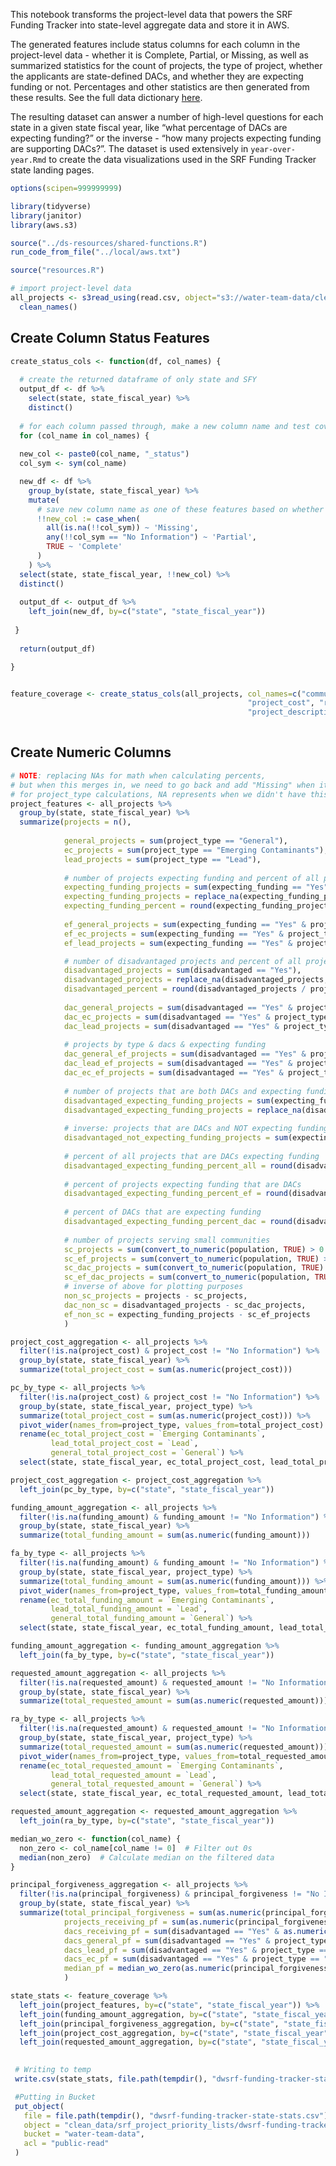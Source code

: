 This notebook transforms the project-level data that powers the SRF Funding Tracker into state-level aggregate data and store it in AWS.

The generated features include status columns for each column in the project-level data - whether it is Complete, Partial, or Missing, as well as summarized statistics for the count of projects, the type of project, whether the applicants are state-defined DACs, and whether they are expecting funding or not. Percentages and other statistics are then generated from these results. See the full data dictionary [here](https://docs.google.com/document/d/1tdFCCTpw3GKs9-kmNnRkm7tjK-yktozTeO3fA9ejuPg/edit?usp=sharing).

The resulting dataset can answer a number of high-level questions for each state in a given state fiscal year, like "what percentage of DACs are expecting funding?" or the inverse - "how many projects expecting funding are supporting DACs?". The dataset is used extensively in `year-over-year.Rmd` to create the data visualizations used in the SRF Funding Tracker state landing pages.

```r
options(scipen=999999999)

library(tidyverse)
library(janitor)
library(aws.s3)

source("../ds-resources/shared-functions.R")
run_code_from_file("../local/aws.txt")

source("resources.R")

```

```r
# import project-level data
all_projects <- s3read_using(read.csv, object="s3://water-team-data/clean_data/srf_project_priority_lists/dwsrf-funding-tracker-all-projects.csv") %>%
  clean_names()
```

## Create Column Status Features

```r


create_status_cols <- function(df, col_names) {
  
  # create the returned dataframe of only state and SFY
  output_df <- df %>%
    select(state, state_fiscal_year) %>%
    distinct()
  
  # for each column passed through, make a new column name and test coverage
  for (col_name in col_names) {
  
  new_col <- paste0(col_name, "_status")
  col_sym <- sym(col_name)

  new_df <- df %>%
    group_by(state, state_fiscal_year) %>%
    mutate(
      # save new column name as one of these features based on whether it's NA or includes 'No Information'
      !!new_col := case_when(
        all(is.na(!!col_sym)) ~ 'Missing',
        any(!!col_sym == "No Information") ~ 'Partial',
        TRUE ~ 'Complete'
      )
    ) %>% 
  select(state, state_fiscal_year, !!new_col) %>%
  distinct()
  
  output_df <- output_df %>%
    left_join(new_df, by=c("state", "state_fiscal_year"))
  
 }
  
  return(output_df)

}


feature_coverage <- create_status_cols(all_projects, col_names=c("community_served", "borrower", "pwsid", "project_id", "project_name", "project_type",
                                                     "project_cost", "requested_amount", "funding_amount", "principal_forgiveness", "population",
                                                     "project_description", "disadvantaged", "project_rank", "project_score", "expecting_funding" ))
  
```

## Create Numeric Columns

```r

# NOTE: replacing NAs for math when calculating percents, 
# but when this merges in, we need to go back and add "Missing" when it was actually NA in the project data
# for project_type calculations, NA represents when we didn't have this data
project_features <- all_projects %>%
  group_by(state, state_fiscal_year) %>%
  summarize(projects = n(),
            
            general_projects = sum(project_type == "General"),
            ec_projects = sum(project_type == "Emerging Contaminants"),
            lead_projects = sum(project_type == "Lead"),
            
            # number of projects expecting funding and percent of all projects expecting funding
            expecting_funding_projects = sum(expecting_funding == "Yes"),
            expecting_funding_projects = replace_na(expecting_funding_projects, 0),
            expecting_funding_percent = round(expecting_funding_projects / projects, 2)*100,
            
            ef_general_projects = sum(expecting_funding == "Yes" & project_type == "General"),
            ef_ec_projects = sum(expecting_funding == "Yes" & project_type == "Emerging Contaminants"),
            ef_lead_projects = sum(expecting_funding == "Yes" & project_type == "Lead"),

            # number of disadvantaged projects and percent of all projects that are DACs
            disadvantaged_projects = sum(disadvantaged == "Yes"),
            disadvantaged_projects = replace_na(disadvantaged_projects, 0),
            disadvantaged_percent = round(disadvantaged_projects / projects, 2)*100,
            
            dac_general_projects = sum(disadvantaged == "Yes" & project_type == "General"),
            dac_ec_projects = sum(disadvantaged == "Yes" & project_type == "Emerging Contaminants"),
            dac_lead_projects = sum(disadvantaged == "Yes" & project_type == "Lead"),
            
            # projects by type & dacs & expecting funding
            dac_general_ef_projects = sum(disadvantaged == "Yes" & project_type == "General" & expecting_funding == "Yes"),
            dac_lead_ef_projects = sum(disadvantaged == "Yes" & project_type == "Lead" & expecting_funding == "Yes"),
            dac_ec_ef_projects = sum(disadvantaged == "Yes" & project_type == "Emerging Contaminants" & expecting_funding == "Yes"),
            
            # number of projects that are both DACs and expecting funding
            disadvantaged_expecting_funding_projects = sum(expecting_funding == "Yes" & disadvantaged == "Yes"),
            disadvantaged_expecting_funding_projects = replace_na(disadvantaged_expecting_funding_projects, 0),
            
            # inverse: projects that are DACs and NOT expecting funding
            disadvantaged_not_expecting_funding_projects = sum(expecting_funding == "No" & disadvantaged == "Yes"),
            
            # percent of all projects that are DACs expecting funding
            disadvantaged_expecting_funding_percent_all = round(disadvantaged_expecting_funding_projects / projects, 2)*100,
            
            # percent of projects expecting funding that are DACs
            disadvantaged_expecting_funding_percent_ef = round(disadvantaged_expecting_funding_projects / expecting_funding_projects, 2)*100,
            
            # percent of DACs that are expecting funding
            disadvantaged_expecting_funding_percent_dac = round(disadvantaged_expecting_funding_projects / disadvantaged_projects, 2)*100,
            
            # number of projects serving small communities
            sc_projects = sum(convert_to_numeric(population, TRUE) > 0 & convert_to_numeric(population, TRUE) <= 10000),
            sc_ef_projects = sum(convert_to_numeric(population, TRUE) > 0 & convert_to_numeric(population, TRUE) <= 10000 & expecting_funding == "Yes"),
            sc_dac_projects = sum(convert_to_numeric(population, TRUE) > 0 & convert_to_numeric(population, TRUE) <= 10000 & disadvantaged == "Yes"),
            sc_ef_dac_projects = sum(convert_to_numeric(population, TRUE) > 0 & convert_to_numeric(population, TRUE) <= 10000 & expecting_funding == "Yes" & disadvantaged == "Yes"),
            # inverse of above for plotting purposes
            non_sc_projects = projects - sc_projects,
            dac_non_sc = disadvantaged_projects - sc_dac_projects,
            ef_non_sc = expecting_funding_projects - sc_ef_projects
            )

```

```r
project_cost_aggregation <- all_projects %>%
  filter(!is.na(project_cost) & project_cost != "No Information") %>%
  group_by(state, state_fiscal_year) %>%
  summarize(total_project_cost = sum(as.numeric(project_cost)))

pc_by_type <- all_projects %>%
  filter(!is.na(project_cost) & project_cost != "No Information") %>%
  group_by(state, state_fiscal_year, project_type) %>%
  summarize(total_project_cost = sum(as.numeric(project_cost))) %>%
  pivot_wider(names_from=project_type, values_from=total_project_cost) %>%
  rename(ec_total_project_cost = `Emerging Contaminants`,
         lead_total_project_cost = `Lead`,
         general_total_project_cost = `General`) %>%
  select(state, state_fiscal_year, ec_total_project_cost, lead_total_project_cost, general_total_project_cost)

project_cost_aggregation <- project_cost_aggregation %>%
  left_join(pc_by_type, by=c("state", "state_fiscal_year"))
```

```r
funding_amount_aggregation <- all_projects %>%
  filter(!is.na(funding_amount) & funding_amount != "No Information") %>%
  group_by(state, state_fiscal_year) %>%
  summarize(total_funding_amount = sum(as.numeric(funding_amount)))

fa_by_type <- all_projects %>%
  filter(!is.na(funding_amount) & funding_amount != "No Information") %>%
  group_by(state, state_fiscal_year, project_type) %>%
  summarize(total_funding_amount = sum(as.numeric(funding_amount))) %>%
  pivot_wider(names_from=project_type, values_from=total_funding_amount) %>%
  rename(ec_total_funding_amount = `Emerging Contaminants`,
         lead_total_funding_amount = `Lead`,
         general_total_funding_amount = `General`) %>%
  select(state, state_fiscal_year, ec_total_funding_amount, lead_total_funding_amount, general_total_funding_amount)

funding_amount_aggregation <- funding_amount_aggregation %>%
  left_join(fa_by_type, by=c("state", "state_fiscal_year"))
```

```r
requested_amount_aggregation <- all_projects %>%
  filter(!is.na(requested_amount) & requested_amount != "No Information") %>%
  group_by(state, state_fiscal_year) %>%
  summarize(total_requested_amount = sum(as.numeric(requested_amount)))

ra_by_type <- all_projects %>%
  filter(!is.na(requested_amount) & requested_amount != "No Information") %>%
  group_by(state, state_fiscal_year, project_type) %>%
  summarize(total_requested_amount = sum(as.numeric(requested_amount))) %>%
  pivot_wider(names_from=project_type, values_from=total_requested_amount) %>%
  rename(ec_total_requested_amount = `Emerging Contaminants`,
         lead_total_requested_amount = `Lead`,
         general_total_requested_amount = `General`) %>%
  select(state, state_fiscal_year, ec_total_requested_amount, lead_total_requested_amount, general_total_requested_amount)

requested_amount_aggregation <- requested_amount_aggregation %>%
  left_join(ra_by_type, by=c("state", "state_fiscal_year"))
```

```r
median_wo_zero <- function(col_name) {
  non_zero <- col_name[col_name != 0]  # Filter out 0s
  median(non_zero)  # Calculate median on the filtered data
}

principal_forgiveness_aggregation <- all_projects %>%
  filter(!is.na(principal_forgiveness) & principal_forgiveness != "No Information") %>%
  group_by(state, state_fiscal_year) %>%
  summarize(total_principal_forgiveness = sum(as.numeric(principal_forgiveness)),
            projects_receiving_pf = sum(as.numeric(principal_forgiveness) > 0),
            dacs_receiving_pf = sum(disadvantaged == "Yes" & as.numeric(principal_forgiveness) > 0),
            dacs_general_pf = sum(disadvantaged == "Yes" & project_type == "General" & as.numeric(principal_forgiveness) > 0),
            dacs_lead_pf = sum(disadvantaged == "Yes" & project_type == "Lead" & as.numeric(principal_forgiveness) > 0),
            dacs_ec_pf = sum(disadvantaged == "Yes" & project_type == "Emerging Contaminants" & as.numeric(principal_forgiveness) > 0),
            median_pf = median_wo_zero(as.numeric(principal_forgiveness))
            )
```

```r

state_stats <- feature_coverage %>%
  left_join(project_features, by=c("state", "state_fiscal_year")) %>%
  left_join(funding_amount_aggregation, by=c("state", "state_fiscal_year")) %>%
  left_join(principal_forgiveness_aggregation, by=c("state", "state_fiscal_year")) %>%
  left_join(project_cost_aggregation, by=c("state", "state_fiscal_year")) %>%
  left_join(requested_amount_aggregation, by=c("state", "state_fiscal_year"))
  

```

```r

 # Writing to temp
 write.csv(state_stats, file.path(tempdir(), "dwsrf-funding-tracker-state-stats.csv"), row.names = FALSE)

 #Putting in Bucket
 put_object(
   file = file.path(tempdir(), "dwsrf-funding-tracker-state-stats.csv"),
   object = "clean_data/srf_project_priority_lists/dwsrf-funding-tracker-state-stats.csv",
   bucket = "water-team-data",
   acl = "public-read"
 )
```
